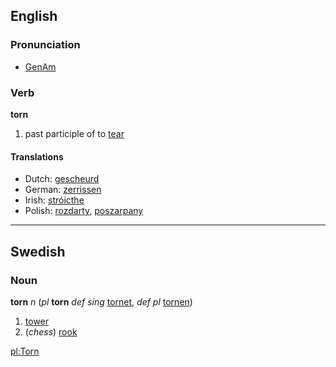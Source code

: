 ==English==
=== Pronunciation ===
*[[w:General American|GenAm]] {{IPA|/tɔrn/}}

=== Verb ===
'''torn'''

# past participle of to [[tear]]

==== Translations ====
*Dutch: [[gescheurd]]
*German: [[zerrissen]]
*Irish: [[stróicthe]]
*Polish: [[rozdarty]], [[poszarpany]]
----

==Swedish==
===Noun===
'''torn''' ''n'' (''pl'' '''torn''' ''def sing'' [[tornet]], ''def pl'' [[tornen]])

#[[tower]]
#(''chess'') [[rook]]

[[pl:Torn]]